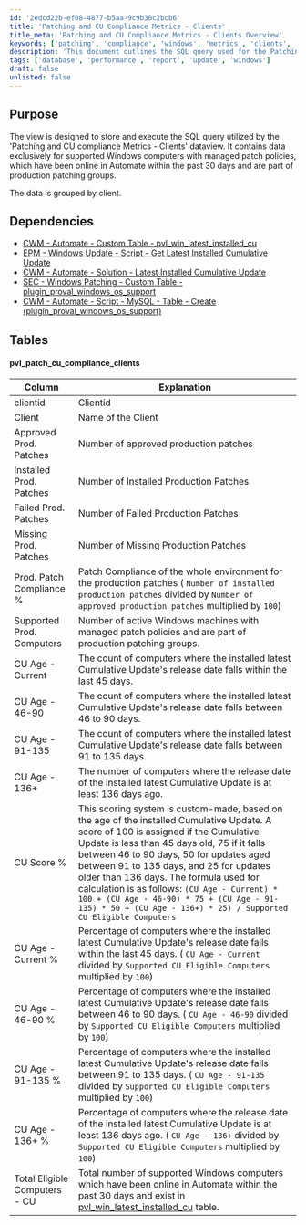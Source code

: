 ```yaml
---
id: '2edcd22b-ef08-4877-b5aa-9c9b30c2bcb6'
title: 'Patching and CU Compliance Metrics - Clients'
title_meta: 'Patching and CU Compliance Metrics - Clients Overview'
keywords: ['patching', 'compliance', 'windows', 'metrics', 'clients', 'cumulative', 'update']
description: 'This document outlines the SQL query used for the Patching and CU compliance metrics dataview, focusing on supported Windows computers with managed patch policies. It details the data structure, dependencies, and compliance metrics relevant to production patching groups, providing insights into patching status and cumulative updates across clients.'
tags: ['database', 'performance', 'report', 'update', 'windows']
draft: false
unlisted: false
---
```

## Purpose

The view is designed to store and execute the SQL query utilized by the 'Patching and CU compliance Metrics - Clients' dataview. It contains data exclusively for supported Windows computers with managed patch policies, which have been online in Automate within the past 30 days and are part of production patching groups.

The data is grouped by client.

## Dependencies

- [CWM - Automate - Custom Table - pvl_win_latest_installed_cu](https://proval.itglue.com/DOC-5078775-12929648)
- [EPM - Windows Update - Script - Get Latest Installed Cumulative Update](https://proval.itglue.com/DOC-5078775-12849478)
- [CWM - Automate - Solution - Latest Installed Cumulative Update](https://proval.itglue.com/DOC-5078775-12850104)
- [SEC - Windows Patching - Custom Table - plugin_proval_windows_os_support](https://proval.itglue.com/DOC-5078775-7780690)
- [CWM - Automate - Script - MySQL - Table - Create (plugin_proval_windows_os_support)](https://proval.itglue.com/DOC-5078775-11564131)

## Tables

#### pvl_patch_cu_compliance_clients

| Column                         | Explanation                                                                                                                                                                                                 |
|--------------------------------|-------------------------------------------------------------------------------------------------------------------------------------------------------------------------------------------------------------|
| clientid                       | Clientid                                                                                                                                                                                                     |
| Client                         | Name of the Client                                                                                                                                                                                          |
| Approved Prod. Patches         | Number of approved production patches                                                                                                                                                                       |
| Installed Prod. Patches        | Number of Installed Production Patches                                                                                                                                                                      |
| Failed Prod. Patches           | Number of Failed Production Patches                                                                                                                                                                         |
| Missing Prod. Patches          | Number of Missing Production Patches                                                                                                                                                                        |
| Prod. Patch Compliance %       | Patch Compliance of the whole environment for the production patches ( `Number of installed production patches` divided by `Number of approved production patches` multiplied by `100`)                      |
| Supported Prod. Computers      | Number of active Windows machines with managed patch policies and are part of production patching groups.                                                                                                  |
| CU Age - Current               | The count of computers where the installed latest Cumulative Update's release date falls within the last 45 days.                                                                                         |
| CU Age - 46-90                | The count of computers where the installed latest Cumulative Update's release date falls between 46 to 90 days.                                                                                          |
| CU Age - 91-135               | The count of computers where the installed latest Cumulative Update's release date falls between 91 to 135 days.                                                                                         |
| CU Age - 136+                 | The number of computers where the release date of the installed latest Cumulative Update is at least 136 days ago.                                                                                       |
| CU Score %                    | This scoring system is custom-made, based on the age of the installed Cumulative Update. A score of 100 is assigned if the Cumulative Update is less than 45 days old, 75 if it falls between 46 to 90 days, 50 for updates aged between 91 to 135 days, and 25 for updates older than 136 days. The formula used for calculation is as follows:   `(CU Age - Current) * 100 + (CU Age - 46-90) * 75 + (CU Age - 91-135) * 50 + (CU Age - 136+) * 25) / Supported CU Eligible Computers` |
| CU Age - Current %            | Percentage of computers where the installed latest Cumulative Update's release date falls within the last 45 days. ( `CU Age - Current` divided by `Supported CU Eligible Computers` multiplied by `100`) |
| CU Age - 46-90 %              | Percentage of computers where the installed latest Cumulative Update's release date falls between 46 to 90 days. ( `CU Age - 46-90` divided by `Supported CU Eligible Computers` multiplied by `100`)    |
| CU Age - 91-135 %             | Percentage of computers where the installed latest Cumulative Update's release date falls between 91 to 135 days. ( `CU Age - 91-135` divided by `Supported CU Eligible Computers` multiplied by `100`)  |
| CU Age - 136+ %               | Percentage of computers where the release date of the installed latest Cumulative Update is at least 136 days ago. ( `CU Age - 136+` divided by `Supported CU Eligible Computers` multiplied by `100`)  |
| Total Eligible Computers - CU  | Total number of supported Windows computers which have been online in Automate within the past 30 days and exist in [pvl_win_latest_installed_cu](https://proval.itglue.com/DOC-5078775-12929648) table. |











